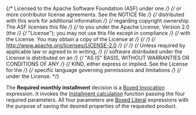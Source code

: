 {/* Licensed to the Apache Software Foundation (ASF) under one */}
{/* or more contributor license agreements. See the NOTICE file */}
{/* distributed with this work for additional information */}
{/* regarding copyright ownership. The ASF licenses this file */}
{/* to you under the Apache License, Version 2.0 (the */}
{/* "License"); you may not use this file except in compliance */}
{/* with the License. You may obtain a copy of the License at */}
{/*  */}
{/* http://www.apache.org/licenses/LICENSE-2.0 */}
{/*  */}
{/* Unless required by applicable law or agreed to in writing, */}
{/* software distributed under the License is distributed on an */}
{/* "AS IS" BASIS, WITHOUT WARRANTIES OR CONDITIONS OF ANY */}
{/* KIND, either express or implied. See the License for the */}
{/* specific language governing permissions and limitations */}
{/* under the License. */}


<Meta title="Use cases/Loan Originations/Required Monthly Installment" of={RequiredMonthlyInstallment} />

The **Required monthly installment** decision is a
[Boxed Invocation](/docs/boxed-expressions-invocation--overview) expression.
It invokes the [Installment calculation](/docs/use-cases-loan-originations-functions-installment-calculation--overview)
function passing the four required parameters. All four parameters are
[Boxed Literal](/docs/boxed-expressions-literal--overview) expressions with the purpose of
saving the desired properties of the requested product.

<Story of={RequiredMonthlyInstallment.Expression} />
